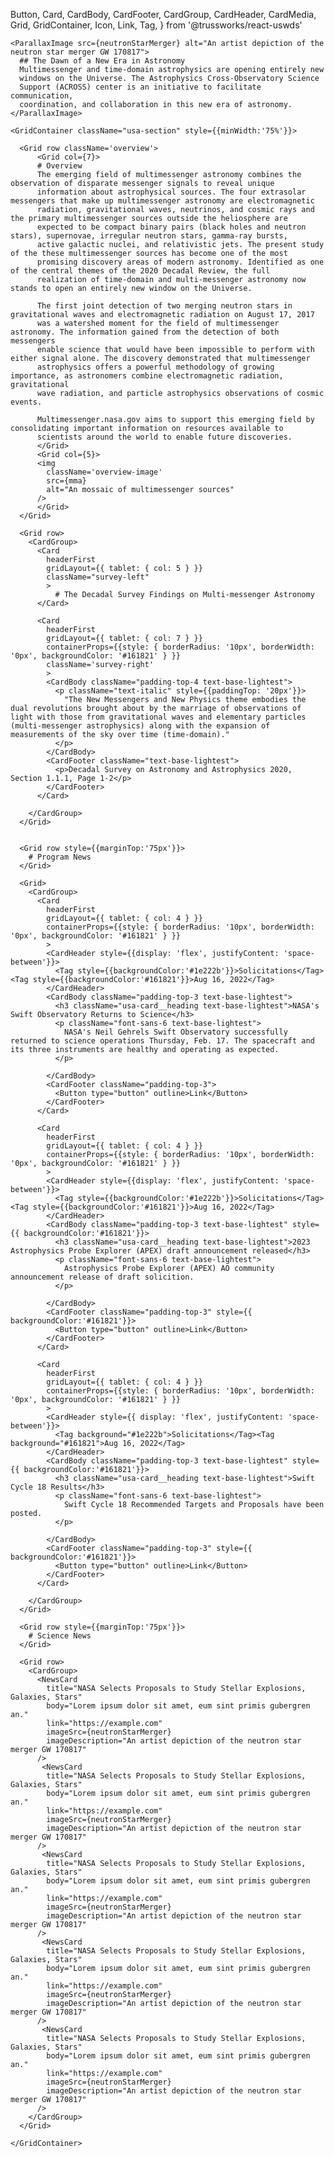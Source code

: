   Button,
  Card,
  CardBody,
  CardFooter,
  CardGroup,
  CardHeader,
  CardMedia,
  Grid,
  GridContainer,
  Icon,
  Link,
  Tag,
} from '@trussworks/react-uswds'



    <ParallaxImage src={neutronStarMerger} alt="An artist depiction of the neutron star merger GW 170817">
      ## The Dawn of a New Era in Astronomy
      Multimessenger and time-domain astrophysics are opening entirely new
      windows on the Universe. The Astrophysics Cross-Observatory Science
      Support (ACROSS) center is an initiative to facilitate communication,
      coordination, and collaboration in this new era of astronomy.
    </ParallaxImage>

    <GridContainer className="usa-section" style={{minWidth:'75%'}}>

      <Grid row className='overview'>
          <Grid col={7}>
          # Overview
          The emerging field of multimessenger astronomy combines the observation of disparate messenger signals to reveal unique
          information about astrophysical sources. The four extrasolar messengers that make up multimessenger astronomy are electromagnetic
          radiation, gravitational waves, neutrinos, and cosmic rays and the primary multimessenger sources outside the heliosphere are
          expected to be compact binary pairs (black holes and neutron stars), supernovae, irregular neutron stars, gamma-ray bursts,
          active galactic nuclei, and relativistic jets. The present study of the these multimessenger sources has become one of the most
          promising discovery areas of modern astronomy. Identified as one of the central themes of the 2020 Decadal Review, the full
          realization of time-domain and multi-messenger astronomy now stands to open an entirely new window on the Universe.

          The first joint detection of two merging neutron stars in gravitational waves and electromagnetic radiation on August 17, 2017
          was a watershed moment for the field of multimessenger astronomy. The information gained from the detection of both messengers
          enable science that would have been impossible to perform with either signal alone. The discovery demonstrated that multimessenger
          astrophysics offers a powerful methodology of growing importance, as astronomers combine electromagnetic radiation, gravitational
          wave radiation, and particle astrophysics observations of cosmic events.

          Multimessenger.nasa.gov aims to support this emerging field by consolidating important information on resources available to
          scientists around the world to enable future discoveries.
          </Grid>
          <Grid col={5}>
          <img
            className='overview-image'
            src={mma}
            alt="An mossaic of multimessenger sources"
          />
          </Grid>
      </Grid>

      <Grid row>
        <CardGroup>
          <Card
            headerFirst
            gridLayout={{ tablet: { col: 5 } }}
            className="survey-left"
            >
              # The Decadal Survey Findings on Multi-messenger Astronomy
          </Card>

          <Card
            headerFirst
            gridLayout={{ tablet: { col: 7 } }}
            containerProps={{style: { borderRadius: '10px', borderWidth: '0px', backgroundColor: '#161821' } }}
            className='survey-right'
            >
            <CardBody className="padding-top-4 text-base-lightest">
              <p className="text-italic" style={{paddingTop: '20px'}}>
                "The New Messengers and New Physics theme embodies the dual revolutions brought about by the marriage of observations of light with those from gravitational waves and elementary particles (multi-messenger astrophysics) along with the expansion of measurements of the sky over time (time-domain)."
              </p>
            </CardBody>
            <CardFooter className="text-base-lightest">
              <p>Decadal Survey on Astronomy and Astrophysics 2020, Section 1.1.1, Page 1-2</p>
            </CardFooter>
          </Card>

        </CardGroup>
      </Grid>


      <Grid row style={{marginTop:'75px'}}>
        # Program News
      </Grid>

      <Grid>
        <CardGroup>
          <Card
            headerFirst
            gridLayout={{ tablet: { col: 4 } }}
            containerProps={{style: { borderRadius: '10px', borderWidth: '0px', backgroundColor: '#161821' } }}
            >
            <CardHeader style={{display: 'flex', justifyContent: 'space-between'}}>
              <Tag style={{backgroundColor:'#1e222b'}}>Solicitations</Tag><Tag style={{backgroundColor:'#161821'}}>Aug 16, 2022</Tag>
            </CardHeader>
            <CardBody className="padding-top-3 text-base-lightest">
              <h3 className="usa-card__heading text-base-lightest">NASA's Swift Observatory Returns to Science</h3>
              <p className="font-sans-6 text-base-lightest">
                NASA's Neil Gehrels Swift Observatory successfully returned to science operations Thursday, Feb. 17. The spacecraft and its three instruments are healthy and operating as expected.
              </p>

            </CardBody>
            <CardFooter className="padding-top-3">
              <Button type="button" outline>Link</Button>
            </CardFooter>
          </Card>

          <Card
            headerFirst
            gridLayout={{ tablet: { col: 4 } }}
            containerProps={{style: { borderRadius: '10px', borderWidth: '0px', backgroundColor: '#161821' } }}
            >
            <CardHeader style={{display: 'flex', justifyContent: 'space-between'}}>
              <Tag style={{backgroundColor:'#1e222b'}}>Solicitations</Tag><Tag style={{backgroundColor:'#161821'}}>Aug 16, 2022</Tag>
            </CardHeader>
            <CardBody className="padding-top-3 text-base-lightest" style={{ backgroundColor:'#161821'}}>
              <h3 className="usa-card__heading text-base-lightest">2023 Astrophysics Probe Explorer (APEX) draft announcement released</h3>
              <p className="font-sans-6 text-base-lightest">
                Astrophysics Probe Explorer (APEX) AO community announcement release of draft solicition.
              </p>

            </CardBody>
            <CardFooter className="padding-top-3" style={{ backgroundColor:'#161821'}}>
              <Button type="button" outline>Link</Button>
            </CardFooter>
          </Card>

          <Card
            headerFirst
            gridLayout={{ tablet: { col: 4 } }}
            containerProps={{style: { borderRadius: '10px', borderWidth: '0px', backgroundColor: '#161821' } }}
            >
            <CardHeader style={{ display: 'flex', justifyContent: 'space-between'}}>
              <Tag background="#1e222b">Solicitations</Tag><Tag background="#161821">Aug 16, 2022</Tag>
            </CardHeader>
            <CardBody className="padding-top-3 text-base-lightest" style={{ backgroundColor:'#161821'}}>
              <h3 className="usa-card__heading text-base-lightest">Swift Cycle 18 Results</h3>
              <p className="font-sans-6 text-base-lightest">
                Swift Cycle 18 Recommended Targets and Proposals have been posted.
              </p>

            </CardBody>
            <CardFooter className="padding-top-3" style={{ backgroundColor:'#161821'}}>
              <Button type="button" outline>Link</Button>
            </CardFooter>
          </Card>

        </CardGroup>
      </Grid>

      <Grid row style={{marginTop:'75px'}}>
        # Science News
      </Grid>

      <Grid row>
        <CardGroup>
          <NewsCard 
            title="NASA Selects Proposals to Study Stellar Explosions, Galaxies, Stars" 
            body="Lorem ipsum dolor sit amet, eum sint primis gubergren an."
            link="https://example.com"
            imageSrc={neutronStarMerger}
            imageDescription="An artist depiction of the neutron star merger GW 170817"
          />
           <NewsCard 
            title="NASA Selects Proposals to Study Stellar Explosions, Galaxies, Stars" 
            body="Lorem ipsum dolor sit amet, eum sint primis gubergren an."
            link="https://example.com"
            imageSrc={neutronStarMerger}
            imageDescription="An artist depiction of the neutron star merger GW 170817"
          />
           <NewsCard 
            title="NASA Selects Proposals to Study Stellar Explosions, Galaxies, Stars" 
            body="Lorem ipsum dolor sit amet, eum sint primis gubergren an."
            link="https://example.com"
            imageSrc={neutronStarMerger}
            imageDescription="An artist depiction of the neutron star merger GW 170817"
          />
           <NewsCard 
            title="NASA Selects Proposals to Study Stellar Explosions, Galaxies, Stars" 
            body="Lorem ipsum dolor sit amet, eum sint primis gubergren an."
            link="https://example.com"
            imageSrc={neutronStarMerger}
            imageDescription="An artist depiction of the neutron star merger GW 170817"
          />
           <NewsCard 
            title="NASA Selects Proposals to Study Stellar Explosions, Galaxies, Stars" 
            body="Lorem ipsum dolor sit amet, eum sint primis gubergren an."
            link="https://example.com"
            imageSrc={neutronStarMerger}
            imageDescription="An artist depiction of the neutron star merger GW 170817"
          />
        </CardGroup>
      </Grid>

    </GridContainer>
